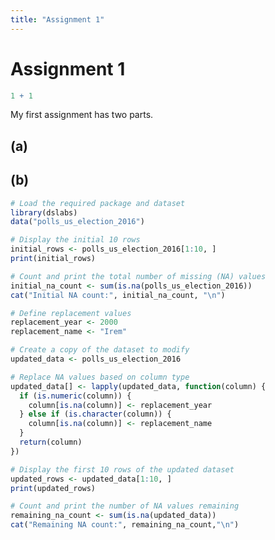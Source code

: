 ```yaml
---
title: "Assignment 1"
---
```


# Assignment 1

```r
1 + 1
```

My first assignment has two parts.

## (a)

## (b)

```r
# Load the required package and dataset
library(dslabs)
data("polls_us_election_2016")

# Display the initial 10 rows
initial_rows <- polls_us_election_2016[1:10, ]
print(initial_rows)

# Count and print the total number of missing (NA) values
initial_na_count <- sum(is.na(polls_us_election_2016))
cat("Initial NA count:", initial_na_count, "\n")

# Define replacement values
replacement_year <- 2000
replacement_name <- "Irem"

# Create a copy of the dataset to modify
updated_data <- polls_us_election_2016

# Replace NA values based on column type
updated_data[] <- lapply(updated_data, function(column) {
  if (is.numeric(column)) {
    column[is.na(column)] <- replacement_year
  } else if (is.character(column)) {
    column[is.na(column)] <- replacement_name
  }
  return(column)
})

# Display the first 10 rows of the updated dataset
updated_rows <- updated_data[1:10, ]
print(updated_rows)

# Count and print the number of NA values remaining
remaining_na_count <- sum(is.na(updated_data))
cat("Remaining NA count:", remaining_na_count,"\n")
```
